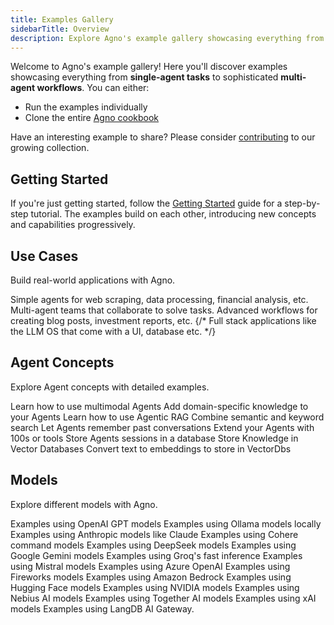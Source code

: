 ```yaml
---
title: Examples Gallery
sidebarTitle: Overview
description: Explore Agno's example gallery showcasing everything from single-agent tasks to sophisticated multi-agent workflows.
---
```


Welcome to Agno's example gallery! Here you'll discover examples showcasing everything from **single-agent tasks** to sophisticated **multi-agent workflows**. You can either:

- Run the examples individually
- Clone the entire [Agno cookbook](https://github.com/agno-agi/agno/tree/main/cookbook)

Have an interesting example to share? Please consider [contributing](https://github.com/agno-agi/agno-docs) to our growing collection.

## Getting Started

If you're just getting started, follow the [Getting Started](/examples/getting-started) guide for a step-by-step tutorial. The examples build on each other, introducing new concepts and capabilities progressively.

## Use Cases

Build real-world applications with Agno.

<CardGroup cols={3}>
  <Card
    title="Simple Agents"
    icon="user-astronaut"
    iconType="duotone"
    href="/examples/use-cases/agents"
  >
    Simple agents for web scraping, data processing, financial analysis, etc.
  </Card>
  <Card
    title="Multi-Agent Teams"
    icon="people-group"
    iconType="duotone"
    href="/examples/use-cases/teams/"
  >
    Multi-agent teams that collaborate to solve tasks.
  </Card>
  <Card
    title="Advanced Workflows"
    icon="diagram-project"
    iconType="duotone"
    href="/examples/use-cases/workflows/"
  >
    Advanced workflows for creating blog posts, investment reports, etc.
  </Card>
  {/* <Card
    title="Full stack Applications"
    icon="brain-circuit"
    iconType="duotone"
    href="/examples/applications/"
  >
    Full stack applications like the LLM OS that come with a UI, database etc.
  </Card> */}
</CardGroup>

## Agent Concepts

Explore Agent concepts with detailed examples.

<CardGroup cols={3}>
  <Card
    title="Multimodal"
    icon="image"
    iconType="duotone"
    href="/examples/concepts/multimodal"
  >
    Learn how to use multimodal Agents
  </Card>
  <Card
    title="Knowledge"
    icon="brain-circuit"
    iconType="duotone"
    href="/examples/concepts/knowledge"
  >
    Add domain-specific knowledge to your Agents
  </Card>
  <Card
    title="RAG"
    icon="book-bookmark"
    iconType="duotone"
    href="/examples/concepts/knowledge/rag"
  >
    Learn how to use Agentic RAG
  </Card>
  <Card
    title="Hybrid search"
    icon="magnifying-glass-plus"
    iconType="duotone"
    href="/examples/concepts/knowledge/hybrid-search"
  >
    Combine semantic and keyword search
  </Card>
  <Card
    title="Memory"
    icon="database"
    iconType="duotone"
    href="/examples/concepts/memory"
  >
    Let Agents remember past conversations
  </Card>
  <Card
    title="Tools"
    icon="screwdriver-wrench"
    iconType="duotone"
    href="/examples/concepts/tools"
  >
    Extend your Agents with 100s or tools
  </Card>
  <Card
    title="Storage"
    icon="hard-drive"
    iconType="duotone"
    href="/examples/concepts/db"
  >
    Store Agents sessions in a database
  </Card>
  <Card
    title="Vector Databases"
    icon="database"
    iconType="duotone"
    href="/examples/concepts/vectordb"
  >
    Store Knowledge in Vector Databases
  </Card>
  <Card
    title="Embedders"
    icon="database"
    iconType="duotone"
    href="/examples/concepts/knowledge/embedders"
  >
    Convert text to embeddings to store in VectorDbs
  </Card>
</CardGroup>

## Models

Explore different models with Agno.

<CardGroup cols={3}>
  <Card
    title="OpenAI"
    icon="network-wired"
    iconType="duotone"
    href="/examples/models/openai"
  >
    Examples using OpenAI GPT models
  </Card>
  <Card
    title="Ollama"
    icon="laptop-code"
    iconType="duotone"
    href="/examples/models/ollama"
  >
    Examples using Ollama models locally
  </Card>
  <Card
    title="Anthropic"
    icon="network-wired"
    iconType="duotone"
    href="/examples/models/anthropic"
  >
    Examples using Anthropic models like Claude
  </Card>
  <Card
    title="Cohere"
    icon="brain-circuit"
    iconType="duotone"
    href="/examples/models/cohere"
  >
    Examples using Cohere command models
  </Card>
  <Card
    title="DeepSeek"
    icon="circle-nodes"
    iconType="duotone"
    href="/examples/models/deepseek"
  >
    Examples using DeepSeek models
  </Card>
  <Card
    title="Gemini"
    icon="google"
    iconType="duotone"
    href="/examples/models/gemini"
  >
    Examples using Google Gemini models
  </Card>
  <Card
    title="Groq"
    icon="bolt"
    iconType="duotone"
    href="/examples/models/groq"
  >
    Examples using Groq's fast inference
  </Card>
  <Card
    title="Mistral"
    icon="wind"
    iconType="duotone"
    href="/examples/models/mistral"
  >
    Examples using Mistral models
  </Card>
  <Card
    title="Azure"
    icon="microsoft"
    iconType="duotone"
    href="/examples/models/azure"
  >
    Examples using Azure OpenAI
  </Card>
  <Card
    title="Fireworks"
    icon="sparkles"
    iconType="duotone"
    href="/examples/models/fireworks"
  >
    Examples using Fireworks models
  </Card>
  <Card title="AWS" icon="aws" iconType="duotone" href="/examples/models/aws">
    Examples using Amazon Bedrock
  </Card>
  <Card
    title="Hugging Face"
    icon="face-awesome"
    iconType="duotone"
    href="/examples/models/huggingface"
  >
    Examples using Hugging Face models
  </Card>
  <Card
    title="NVIDIA"
    icon="microchip"
    iconType="duotone"
    href="/examples/models/nvidia"
  >
    Examples using NVIDIA models
  </Card>
  <Card
    title="Nebius"
    icon="people-group"
    iconType="duotone"
    href="/examples/models/nebius"
  >
    Examples using Nebius AI models
  </Card>
  <Card
    title="Together"
    icon="people-group"
    iconType="duotone"
    href="/examples/models/together"
  >
    Examples using Together AI models
  </Card>
  <Card
    title="xAI"
    icon="brain-circuit"
    iconType="duotone"
    href="/examples/models/xai"
  >
    Examples using xAI models
  </Card>
  <Card title="LangDB" icon="rust" iconType="duotone" href="/examples/models/langdb">
    Examples using LangDB AI Gateway.
  </Card>
</CardGroup>
